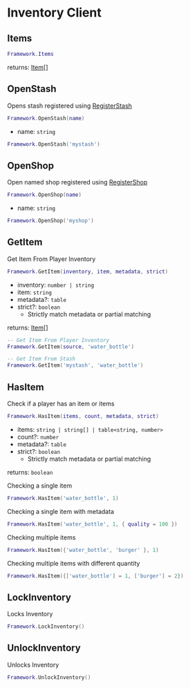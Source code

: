 # Inventory Client

## Items

```lua
Framework.Items
```

returns: [Item[]](/bridge/inventory/item)

## OpenStash

Opens stash registered using [RegisterStash](/bridge/inventory/server#registerstash)

```lua
Framework.OpenStash(name)
```

- name: `string`

```lua
Framework.OpenStash('mystash')
```

## OpenShop

Open named shop registered using [RegisterShop](/bridge/inventory/server#registershop)

```lua
Framework.OpenShop(name)
```

- name: `string`

```lua
Framework.OpenShop('myshop')
```

## GetItem

Get Item From Player Inventory

```lua
Framework.GetItem(inventory, item, metadata, strict)
```

- inventory: `number | string`
- item: `string`
- metadata?: `table`
- strict?: `boolean`
    - Strictly match metadata or partial matching

returns: [Item[]](/bridge/inventory/item)

```lua
-- Get Item From Player Inventory
Framework.GetItem(source, 'water_bottle')

-- Get Item From Stash
Framework.GetItem('mystash', 'water_bottle')
```

## HasItem

Check if a player has an item or items

```lua
Framework.HasItem(items, count, metadata, strict)
```

- items: `string | string[] | table<string, number>`
- count?: `number`
- metadata?: `table`
- strict?: `boolean`
    - Strictly match metadata or partial matching

returns: `boolean`

Checking a single item
```lua
Framework.HasItem('water_bottle', 1)
```

Checking a single item with metadata
```lua
Framework.HasItem('water_bottle', 1, { quality = 100 })
```

Checking multiple items
```lua
Framework.HasItem({'water_bottle', 'burger' }, 1)
```

Checking multiple items with different quantity
```lua
Framework.HasItem({['water_bottle'] = 1, ['burger'] = 2})
```

## LockInventory

Locks Inventory

```lua
Framework.LockInventory()
```

## UnlockInventory

Unlocks Inventory

```lua
Framework.UnlockInventory()
```